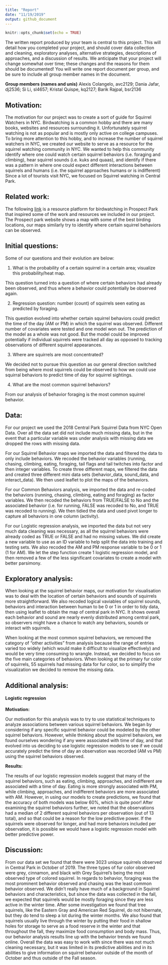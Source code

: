 ```yaml
---
title: "Report"
date: "11/19/2019"
output: github_document
---
```


```r
knitr::opts_chunk$set(echo = TRUE)
```

The written report produced by your team is central to this project. This will detail how you completed your project, and should cover data collection and cleaning, exploratory analyses, alternative strategies, descriptions of approaches, and a discussion of results. We anticipate that your project will change somewhat over time; these changes and the reasons for them should be documented! You will write one report document per group, and be sure to include all group member names in the document.

**Group members (names and unis)**
Alexis Colangelo, avc2129;
Dania Jafar, dj2536;
Si Li, sl4657;
Kristal Quispe, kq2127;
Barik Rajpal, bsr2136

## Motivation: 
The motivation for our project was to create a sort of guide for Squirrel Watchers in NYC. Birdwatching is a common hobby and there are many books, websites and resources surrounding it. Unfortunately squirrel watching is not as popular and is mostly only active on college campuses. To bring more attention to this hobby, and to increase the number of squirrel watchers in NYC, we created our website to serve as a resource for the squirrel watching community in NYC. We wanted to help this community identify where one could watch certain squirrel behaviors (i.e. foraging and climbing), hear squirrel sounds (i.e. kuks and quaas), and identify if there was a pattern in where one could expect different interactions between squirrels and humans (i.e. the squirrel approaches humans or is indifferent) Since a lot of tourists visit NYC, we focused on Squirrel watching in Central Park. 

## Related work: 
The following [link](https://www.prospectpark.org/visit-the-park/things-to-do/birdwatching/?gclid=EAIaIQobChMImM7nuKaa5gIViZOzCh1NYAGQEAAYASAAEgLlPPD_BwE) is a resource platform for birdwatching in Prospect Park that inspired some of the work and resources we included in our project. The Prospect park website shows a map with some of the best birding locations, our maps similarly try to identify where certain squirrel behaviors can be observed. 

## Initial questions: 

Some of our questions and their evolution are below:

1.	What is the probability of a certain squirrel in a certain area; visualize this probability/heat map. 

This question turned into a question of where certain behaviors had already been observed, and thus where a behavior could potentially be observed again. 

2.	Regression question: number (count) of squirrels seen eating as predicted by foraging. 

This question evolved into whether certain squirrel behaviors could predict the time of the day (AM or PM) in which the squirrel was observed. Different number of covariates were tested and one model won out. The prediction of the model as a whole was not good. But the model could be improved potentially if individual squirrels were tracked all day as opposed to tracking observations of different squirrel appearances.

3.	Where are squirrels are most concentrated? 

We decided not to pursue this question as our general direction switched from being where most squirrels could be observed to how we could use squirral behaviors to predict time of day for squirrel sightings.  

4.	What are the most common squirrel behaviors? 

From our analysis of behavior foraging is the most common squirrel behavior.

## Data: 

For our project we used the 2018 Central Park Squirrel Data from NYC Open Data. Over all the data set did not include much missing data, but in the event that a particular variable was under analysis with missing data we dropped the rows with missing data. 

For our Squirrel Behavior maps we imported the data and filtered the data to only include behaviors. We recoded the behavior variables (running, chasing, climbing, eating, foraging, tail flags and tail twitches into factor and then integer variables. To create three different maps, we filtered the data and created three different mini data sets (behavior_data, sound_data, and interact_data). We then used leaflet to plot the maps of the behaviors. 

For our Common Behaviors analysis, we imported the data and re-coded the behaviors (running, chasing, climbing, eating and foraging) as factor variables. We then recoded the behaviors from TRUE/FALSE to No and the associated behavior (i.e. for running, FALSE was recoded to No, and TRUE was recoded to running). We then tidied the data and used pivot longer to capture all behaviors in one column (activity). 

For our Logistic regression analysis, we imported the data but not very much data cleaning was necessary, as all the squirrel behaviors were already coded as TRUE or FALSE and had no missing values. We did create a new variable to use as an ID variable to help split the data into training and testing sets. We also recoded the AM and PM response variable to be 0 or 1 (1 for AM). We let the step function create 1 logistic regression model, and then removed a few of the less significant covariates to create a model with better parsimony.

## Exploratory analysis: 

When looking at the squirrel behavior maps, our motivation for visualisation was to deal with the location of certain behaviors and sounds of squirrels more straightforward. We also recoded logical vaviables of squirrel sounds, behaviors and interaction between human to be 0 or 1 in order to tidy data, then using leaflet to obtain the map of central park in NYC. It shows overall each behavior and sound are nearly evenly distributed among central park, so observers might have a chance to watch any behaviors, sounds or interact with squirrels.

When looking at the most common squirrel behaviors, we removed the category of "other activities" from analysis because the range of entries varied too widely (which would make it difficult to visualize effectively) and would be very time consuming to wrangle. Instead, we decided to focus on the five main categories of behaviors. When looking at the primary fur color of squirrels, 55 squirrels had missing data for fur color, so to simplify the visualization we decided to remove the missing data. 

## Additional analysis: 

#### Logistic regression

**Motivation:** 

Our motivation for this analysis was to try to use statistical techniques to analyze associations between various squirrel behaviors. We began by considering if any specific squirrel behavior could be modeled by the other squirrel behaviors. However, while thinking about the squirrel behaviors, we found ourselves wondering if any were associated with time of day, and that evolved into us deciding to use logistic regression models to see if we could accurately predict the time of day an observation was recorded (AM vs PM) using the squirrel behaviors observed.

**Results:**

The results of our logistic regression models suggest that many of the squirrel behaviors, such as eating, climbing, approaches, and indifferent are associated with a time of day. Eating is more strongly associated with PM, while climbing, approaches, and indifferent behaviors are more associated with AM. However, in using our models to create predictions, we found that the accuracy of both models was below 60%, which is quite poor! After examining the squirrel behaviors further, we noted that the observations had a median of 2 different squirrel behaviors per observation (out of 13 total), and so that could be a reason for the low predictive power. If the squirrels were observed for longer, and had more behaviors included per observation, it is possible we would have a logistic regression model with better predictive power.

## Discussion:

From our data set we found that there were 3023 unique squirrels observed in Central Park in October of 2019. The three types of fur color observed were grey, cinnamon, and black with Grey Squirrel’s being the most observed type of colored squirrel. In regards to behavior, foraging was the most prominent behavior observed and chasing was the least common behavior observed. We didn’t really have much of a background in Squirrel behaviors and characteristics, but since the data was collected in the fall, we expected that squirrels would be mostly foraging since they are less active in the winter time. After some investigation we found that tree squirrels, like the Eastern Gray and American Red Squirrel, do not hibernate, but they do tend to sleep a lot during the winter months. We also found that squirrels usually live through the winter by putting their food in shallow holes for storage to serve as a food reserve in the winter and that throughout the fall, they maximize food consumption and body mass. Thus, our behavior analysis results line up with the behavior trends we found online. Overall the data was easy to work with since there was not much cleaning necessary, but it was limited in its predictive abilities and in its abilities to give information on squirrel behavior outside of the month of October and thus outside of the Fall season. 
